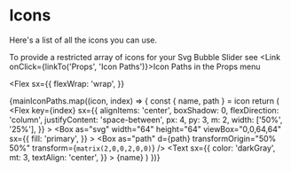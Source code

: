 

<Meta title="Icons" />

# Icons

Here's a list of all the icons you can use.

To provide a restricted array of icons for your Svg Bubble Slider see <Link onClick={linkTo('Props', 'Icon Paths')}>Icon Paths</Link> in the Props menu

<Flex
  sx={{
    flexWrap: 'wrap',
  }}
>
  {mainIconPaths.map((icon, index) => {
    const { name, path } = icon
    return (
      <Flex
        key={index}
        sx={{
          alignItems: 'center',
          boxShadow: 0,
          flexDirection: 'column',
          justifyContent: 'space-between',
          px: 4,
          py: 3,
          m: 2,
          width: ['50%', '25%'],
        }}
      >
        <Box
          as="svg"
          width="64"
          height="64"
          viewBox="0,0,64,64"
          sx={{
            fill: 'primary',
          }}
        >
          <Box
            as="path"
            d={path}
            transformOrigin="50% 50%"
            transform={`matrix(2,0,0,2,0,0)`}
          />
        </Box>
        <Text
          sx={{
            color: 'darkGray',
            mt: 3,
            textAlign: 'center',
          }}
        >
          {name}
        </Text>
      </Flex>
    )
  })}
</Flex>
